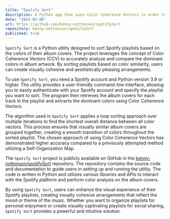 ```yaml
---
title: "Spotify Sort"
description: A Python app that uses Color Coherence Vectors in order to sort Spotify Playlists
date: "2023-02-08"
url: https://github.com/benny-nottonson/spotifySort
repository: benny-nottonson/spotifySort
published: true
---
```


`Spotify Sort` is a Python utility designed to sort Spotify playlists based on the colors of their album covers. The project leverages the concept of Color Coherence Vectors (CCV) to accurately analyze and compare the dominant colors in album artwork. By sorting playlists based on color similarity, users can create visually cohesive and aesthetically pleasing arrangements.

To use `Spotify Sort`, you need a Spotify account and Python version 3.9 or higher. The utility provides a user-friendly command-line interface, allowing you to easily authenticate with your Spotify account and specify the playlist you want to sort. The program then retrieves the album covers for each track in the playlist and extracts the dominant colors using Color Coherence Vectors.

The algorithm used in `Spotify Sort` applies a loop sorting approach over multiple iterations to find the shortest overall distance between all color vectors. This process ensures that visually similar album covers are grouped together, creating a smooth transition of colors throughout the sorted playlist. The chosen approach of using Color Coherence Vectors has demonstrated higher accuracy compared to a previously attempted method utilizing a Self-Organization Map.

The `Spotify Sort` project is publicly available on GitHub in the [benny-nottonson/spotifySort](https://github.com/benny-nottonson/spotifySort) repository. The repository contains the source code and documentation to guide users in setting up and running the utility. The code is written in Python and utilizes various libraries and APIs to interact with the Spotify platform and perform color analysis on the album covers.

By using `Spotify Sort`, users can enhance the visual experience of their Spotify playlists, creating visually cohesive arrangements that reflect the mood or theme of the music. Whether you want to organize playlists for personal enjoyment or create visually captivating playlists for social sharing, `Spotify Sort` provides a powerful and intuitive solution.
